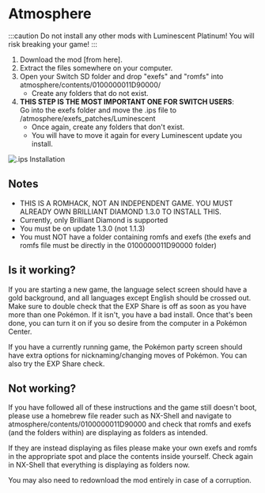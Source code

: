 
# Atmosphere

:::caution
Do not install any other mods with Luminescent Platinum! You will risk breaking your game!
:::

1. Download the mod [from here].
2. Extract the files somewhere on your computer.
3. Open your Switch SD folder and drop "exefs" and "romfs" into atmosphere/contents/0100000011D90000/ 
    - Create any folders that do not exist.
4. **THIS STEP IS THE MOST IMPORTANT ONE FOR SWITCH USERS**:  
   Go into the exefs folder and move the .ips file to /atmosphere/exefs_patches/Luminescent 
    - Once again, create any folders that don't exist.
    - You will have to move it again for every Luminescent update you install.
    
![.ips Installation](/static/img/exefs_install.png)
## Notes

- THIS IS A ROMHACK, NOT AN INDEPENDENT GAME. YOU MUST ALREADY OWN BRILLIANT DIAMOND 1.3.0 TO INSTALL THIS.
- Currently, only Brilliant Diamond is supported
- You must be on update 1.3.0 (not 1.1.3)
- You must NOT have a folder containing romfs and exefs (the exefs and romfs file must be directly in the 0100000011D90000 folder)

## Is it working?

If you are starting a new game, the language select screen should have a gold background, and all languages except English should be crossed out. Make sure to double check that the EXP Share is off as soon as you have more than one Pokémon. If it isn't, you have a bad install. Once that's been done, you can turn it on if you so desire from the computer in a Pokémon Center.

If you have a currently running game, the Pokémon party screen should have extra options for nicknaming/changing moves of Pokémon. You can also try the EXP Share check.

## Not working?

If you have followed all of these instructions and the game still doesn't boot, please use a homebrew file reader such as NX-Shell and navigate to atmosphere/contents/0100000011D90000 and check that romfs and exefs (and the folders within) are displaying as folders as intended.

If they are instead displaying as files please make your own exefs and romfs in the appropriate spot and place the contents inside yourself. Check again in NX-Shell that everything is displaying as folders now.

You may also need to redownload the mod entirely in case of a corruption.
